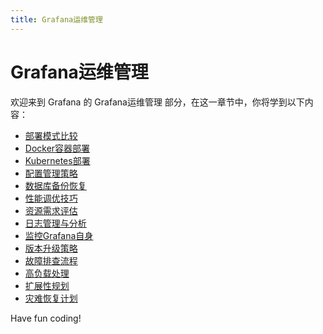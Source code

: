 ```yaml
---
title: Grafana运维管理
---
```


# Grafana运维管理

欢迎来到 Grafana 的 Grafana运维管理 部分，在这一章节中，你将学到以下内容：

- [部署模式比较](./0-deployment-model-comparison.mdx)
- [Docker容器部署](./1-docker-container-deployment.mdx)
- [Kubernetes部署](./2-kubernetes-deployment.mdx)
- [配置管理策略](./3-configure-management-policies.mdx)
- [数据库备份恢复](./4-database-backup-restore.mdx)
- [性能调优技巧](./5-performance-tuning-techniques.mdx)
- [资源需求评估](./6-resource-needs-assessment.mdx)
- [日志管理与分析](./7-log-management-and-analysis.mdx)
- [监控Grafana自身](./8-monitor-grafana-itself.mdx)
- [版本升级策略](./9-version-upgrade-policy.mdx)
- [故障排查流程](./10-troubleshooting-process.mdx)
- [高负载处理](./11-high-load-handling.mdx)
- [扩展性规划](./12-scalability-planning.mdx)
- [灾难恢复计划](./13-disaster-recovery-plans.mdx)

Have fun coding!